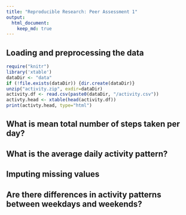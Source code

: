 ```yaml
---
title: "Reproducible Research: Peer Assessment 1"
output: 
  html_document:
    keep_md: true
---
```



## Loading and preprocessing the data
```r
require("knitr")
library('xtable')
dataDir <- "data"
if (!file.exists(dataDir)) {dir.create(dataDir)}
unzip("activity.zip", exdir=dataDir)
activity.df <- read.csv(paste0(dataDir, "/activity.csv"))
activty.head <- xtable(head(activity.df))
print(activty.head, type="html")
```


## What is mean total number of steps taken per day?



## What is the average daily activity pattern?



## Imputing missing values



## Are there differences in activity patterns between weekdays and weekends?

